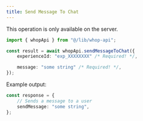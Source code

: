 ```yaml
---
title: Send Message To Chat
---
```

<Note>This operation is only available on the server.</Note>
```typescript
import { whopApi } from "@/lib/whop-api";

const result = await whopApi.sendMessageToChat({
	experienceId: "exp_XXXXXXXX" /* Required! */,

	message: "some string" /* Required! */,
});

```

Example output:

```typescript
const response = {
	// Sends a message to a user
	sendMessage: "some string",
};

```
